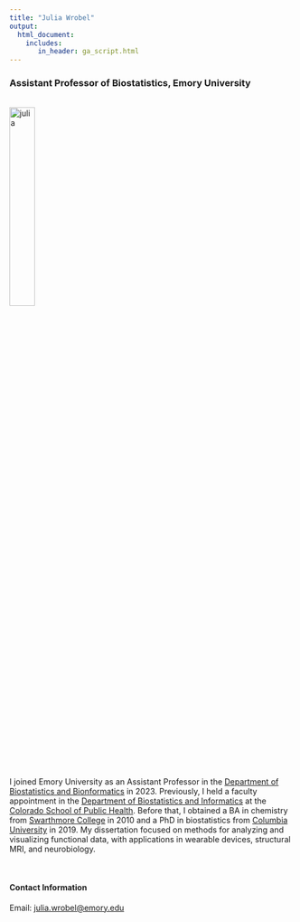 ```yaml
---
title: "Julia Wrobel"
output: 
  html_document:
    includes:
       in_header: ga_script.html
---
```


<link rel="stylesheet" href="academicons.css"/>
<link rel="stylesheet" href="styles.css" type="text/css">



### Assistant Professor of Biostatistics, Emory University

<br><img src="images/hs1.jpg" alt="julia" style="width:30%"><br>


I joined Emory University as an Assistant Professor in the [Department of Biostatistics and Bionformatics](https://sph.emory.edu/departments/bios/index.html) in 2023. Previously, I held a faculty appointment in the [Department of Biostatistics and Informatics](https://coloradosph.cuanschutz.edu/education/departments/biostatistics-informatics/academics) at the [Colorado School of Public Health](https://coloradosph.cuanschutz.edu/). Before that, I obtained a BA in chemistry from [Swarthmore College](http://www.swarthmore.edu/) in 2010 and a PhD in biostatistics from [Columbia University](https://www.mailman.columbia.edu/become-student/departments/biostatistics) in 2019. My dissertation focused on methods for analyzing and visualizing functional data, with applications in wearable devices, structural MRI, and neurobiology. 

<br>

#### Contact Information


Email: [julia.wrobel@emory.edu](mailto:julia.wrobel@emory.edu)  
